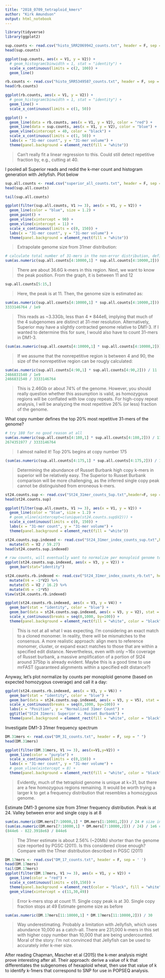 ```yaml
---
title: "2018_0709_tetraploid_kmers"
author: "Kirk Amundson"
output: html_notebook
---
```


```r
library(tidyverse)
library(ggplot2)
```

```r
sup.counts <- read.csv("histo_SRR2069942_counts.txt", header = F, sep = " ")
head(sup.counts)
```

```r
ggplot(sup.counts, aes(x = V1, y = V2)) +
  # geom_histogram(binwidth = 1, stat = "identity") +
  scale_x_continuous(limits = c(2, 100)) +
  geom_line()
```

```r
rb.counts <- read.csv("histo_SRR5349587_counts.txt", header = F, sep = " ")
head(rb.counts)
```

```r
ggplot(rb.counts, aes(x = V1, y = V2)) + 
  # geom_histogram(binwidth = 1, stat = "identity") +
  geom_line() +
  scale_x_continuous(limits = c(1, 50))
```

```r
ggplot() +
  geom_line(data = rb.counts, aes(x = V1, y = V2), color = "red") +
  geom_line(data = sup.counts, aes(x = V1, y = V2), color = "blue") +
  geom_vline(xintercept = 40, color = "black") +
  scale_x_continuous(limits = c(1, 50)) +
  labs(x = "31-mer count", y = "31-mer volume") +
  theme(panel.background = element_rect(fill = "white"))
```

> Can't really fit a linear regression to this. Could still detect repetitive fraction by, e.g., cutting at 40.

I pooled all Superior reads and redid the k-mer count and histogram generation with Jellyfish. Plot below

```r
sup.all.counts <- read.csv("superior_all_counts.txt", header = F, sep = " ")
head(sup.all.counts)
```

```r
tail(sup.all.counts)
```


```r
ggplot(filter(sup.all.counts, V1 >= 3), aes(x = V1, y = V2)) +
  geom_line(color = "blue", size = 1.2) +
  geom_point() +
  geom_vline(xintercept = 90) +
  geom_vline(xintercept = 11) +
  scale_x_continuous(limits = c(0, 150)) +
  labs(x = "31-mer count", y = "31-mer volume") +
  theme(panel.background = element_rect(fill = "white"))
```

> Extrapolate genome size from 31mer distribution:

```r
# calculate total number of 31-mers in the non-error distribution, defined here as k-mers with volume 4 and higher
sum(as.numeric(sup.all.counts[4:10000,1] * sup.all.counts[4:10000,2]))
```

> There are about 36.6G k-mers in this region. Next, we want to know the peak position. From the graph, it is between 11 and 12

```r
sup.all.counts[5:15,]
```

> Here, the peak is at 11. Then, the genome size is estimated as:

```r
sum(as.numeric(sup.all.counts[4:10000,1] * sup.all.counts[4:10000,2])) / 11
3333146764 / 1e9
```

> This reads as ~3.33Gb, less than 4 * 844e6, implying that much of the 4 subgenomes are distinct at 31-mer resolution.
Alternatively, Superior may have a slightly contracted genome relative to DM1-3. If I wanted to determine this for sure, I would
also have to count 31-mers in DM1-3.

```r
(sum(as.numeric(sup.all.counts[4:10000,1] * sup.all.counts[4:10000,2])) / 11) / (4*844e6)
```

> If we assume that the nonrepetitive region is between 4 and 90, the size of the nonrepetitive region can be rougly calculated:

```r
sum(as.numeric(sup.all.counts[4:90,1] * sup.all.counts[4:90,2])) / 11
2466831540 / 1e9
2466831540 / 3333146764
```

> This is 2.46Gb or about 74% of the genome. However, you should really question whether this assumption is valid, as homozygous regions will be conflated with low copy repeats.
For high-copy repeat analysis, I will be analyzing the most repetitive 26% (or less) fraction of the genome.

What copy number defines the top 20% most repetitive 31-mers of the genome?

```r
# try 180 for no good reason at all
sum(as.numeric(sup.all.counts[4:180,1] * sup.all.counts[4:180,2])) / 11
2674351977 / 3333146764
```

> I almost nailed it! Top 20% begins at copy number 175

```r
(sum(as.numeric(sup.all.counts[4:175,1] * sup.all.counts[4:175,2])) / 11) / 3333146764
```

> Determining the abundance of Russet Burbank high copy k-mers in superior will be relatively easy.
The Superior to Russet Burbank comparison will be more challenging, as the inferred single copy
peak cannot be distinguished from erroneous k-mers.

```r
st24.counts.sup <- read.csv("St24_31mer_counts_Sup.txt",header=F, sep = " ")
head(st24.counts.sup)
```

```r
ggplot(filter(sup.all.counts, V1 >= 3), aes(x = V1, y = V2)) +
  geom_line(color = "blue", size = 1.2) +
  # geom_vline(xintercept=c(unique(st24.counts.sup$V2))) +  
  scale_x_continuous(limits = c(0, 150)) +
  labs(x = "31-mer count", y = "31-mer volume") +
  theme(panel.background = element_rect(fill = "white"))
```

```r
st24.counts.sup.indexed <- read.csv("St24_31mer_index_counts_sup.txt",header=F,sep=' ') %>% 
  mutate(V5 = V2 / 59.27)
head(st24.counts.sup.indexed)
```

```r
# raw counts, will eventually want to normalize per monoploid genome to even out the discrepancy in sequencing depth
ggplot(st24.counts.sup.indexed, aes(x = V3, y = V2)) +
  geom_bar(stat="identity")
```

```r
st24.counts.rb.indexed <- read.csv("St24_31mer_index_counts_rb.txt", header = F, sep = " ") %>% 
  mutate(V4 = -1*V2) %>% 
  mutate(V5 = V2 / 16.2) %>% 
  mutate(V6 = -1*V5)
View(st24.counts.rb.indexed)
```

```r
ggplot(st24.counts.rb.indexed, aes(x = V3, y = V4)) +
  geom_bar(stat = "identity", color = "blue") +
  geom_bar(data = st24.counts.sup.indexed, aes(x = V3, y = V2), stat = "identity", color = "red") +
  scale_x_continuous(breaks = seq(0,1000, by=100)) +
  theme(panel.background = element_rect(fill = "white", color = "black"))
```

> This is not at all what I was expecting. I'm considering an exact match to a cloned monomer. In reality, there will be mismatches to the consensus.
A more realistic approach: align mers to reference monomer, cluster, or expand exact matches to those that are within a specified edit distance.
Nevertheless, even with only ~16x coverage of Russet burbank, a massive amplification of a portion of St24 around 375bp is already evident.
Maybe this is a good time to use mrFAST (guaranteed alignments within a specified edit distance?)

Anyway, let's plot normalize by counts per monoploid genome (based on expected homozygous coverage) and call it a day:

```r
ggplot(st24.counts.rb.indexed, aes(x = V3, y = V6)) +
  geom_bar(stat = "identity", color = "blue") +
  geom_bar(data = st24.counts.sup.indexed, aes(x = V3, y = V5), stat = "identity", color = "red") +
  scale_x_continuous(breaks = seq(0,1000, by=100)) +
  labs(x = "Position", y = "Normalized 31mer Count") +
  ggtitle("St24 31mers: Superior v. Russet Burbank") + 
  theme(panel.background = element_rect(fill = "white", color = "black"))
```

Investigate DM1-3 31mer frequency spectrum

```r
DM.31mers <- read.csv("DM_31_counts.txt", header = F, sep = " ")
head(DM.31mers)
```

```r
ggplot(filter(DM.31mers, V1 >= 3), aes(x=V1,y=V2)) +
  geom_line(color = "purple") +
  scale_x_continuous(limits = c(0,150)) +
  labs(x = "31-mer count", y = "31-mer volume") +
  # geom_vline(xintercept = 8) +
  theme(panel.background = element_rect(fill = "white", color = "black"))
```

> Evidently, much of the tetraploid genome is unique at k=31, but there are a few homozygous regions remaining.
It would be worth trying a larger k to get a frequency distribution that resembles a homozygous genome.

Estimate DM1-3 genome size from 31mer frequency distribution.
Peak is at 24. Valley between error and single copy is at 8

```r
sum(as.numeric(DM.mers[7:10000,1] * DM.mers[1:10001,2])) / 24 # size in bp
(sum(as.numeric(DM.mers[7:10000,1] * DM.mers[7:10000,2])) / 24) / 1e6 # size in Mb
(844e6 - 822.3918e6) / 844e6
```

> The 31mer estimate is about 2.56% (~20Mb) shorter than the genome size reported by PGSC (2011). Is this considered close enough?
Compare with the 17mer distribution described in PGSC (2011)

```r
DM.17mers <- read.csv("DM_17_counts.txt", header = F, sep = ' ')
head(DM.17mers)
tail(DM.17mers)
ggplot(filter(DM.17mers, V1 >= 3), aes(x = V1, y = V2)) +
  geom_line(color = "red") +
  scale_x_continuous(limits = c(0,150)) +
  theme(panel.background = element_rect(color = "black", fill = "white")) +
  geom_vline(xintercept = c(11,30,49))
```

> Error k-mers stop at count 11. Single copy peak is at 30. Single copy fraction stops at 49
Estimate genome size as before

```r
sum(as.numeric(DM.17mers[11:10000,1] * DM.17mers[11:10000,2])) / 30
```

> Way underestimating. Probably a limitation with Jellyfish, which uses abundance 10,000 as a catch-all. There are 231,000 k-mers in this set with higher copy number than 10,000 that are being undercounted.
Moral of the story: I'm not convinced that Jellyfish can be used to accurately infer k-mer size.

After reading Chapman, Mascher et al (2015) the k-mer analysis might prove interesting after all.
Their approach: derive a value of k that differentiates the subgenomes of hexaploid wheat, then
use that value of k to identify k-1mers that correspond to SNP for use in POPSEQ analysis.

